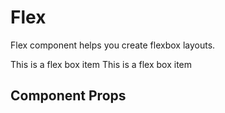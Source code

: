 
<Meta title="Components/Flex" component={Flex} />

# Flex

Flex component helps you create flexbox layouts.

<Preview withToolbar>
  <Story name="flex">
    <Flex flexDirection="column" pb={4} pt={4}>
      <Box bg="text.primary" p={3} mb={4}>
        <Text variant="body" color="text.inverse">
          This is a flex box item
        </Text>
      </Box>
      <Box bg="text.primary" p={3}>
        <Text variant="body" color="text.inverse">
          This is a flex box item
        </Text>
      </Box>
    </Flex>
  </Story>
</Preview>

## Component Props

<Props of={Flex} />